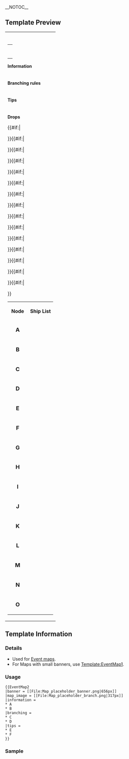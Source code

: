 <noinclude>
__NOTOC__ 
==Template Preview==
</noinclude>
{| border="0" width="100%" style="background:#def;"
|-
|colspan="2"|{{{banner|[[File:Map_placeholder_banner.png|656px]]}}}
|-
|valign="top" |
{| width="100%"
|-
|style="font-weight:bold; font-size:16px; color:#00f"|{{{map_name|No map name yet}}}
|-
|{{{map_japanese|No map name yet}}}
|}
<span style="font-weight:bold; font-size:14px;">Information</span>
{{{information|* No information so far
}}}
|style="width:317px;"|{{{map_image|[[File:Map_placeholder_branch.png|317px]]}}}
|-
|colspan="2" |
<span style="font-weight:bold; font-size:14px;">Branching rules</span>
{{{branching|* No branching rules known
}}}
|-
|colspan="2" |
<span style="font-weight:bold; font-size:14px;">Tips</span>
{{{tips|* No tips specified
}}}
|-
|colspan="2" |
<span style="font-weight:bold; font-size:14px;">Drops</span>
<table class="mw-collapsible mw-collapsed wikitable" width="100%">
<tr>
	<th style="width:50px;">Node</th>
	<th>Ship List</th>
</tr>
{{#if:{{{dropsA|}}}|
<tr><td style="text-align:center; font-size:18px; font-weight:bold;">A</td><td>
{{{dropsA|}}}
</td></tr>}}{{#if:{{{dropsB|}}}|
<tr><td style="text-align:center; font-size:18px; font-weight:bold;">B</td><td>
{{{dropsB|}}}
</td></tr>}}{{#if:{{{dropsC|}}}|
<tr><td style="text-align:center; font-size:18px; font-weight:bold;">C</td><td>
{{{dropsC|}}}
</td></tr>}}{{#if:{{{dropsD|}}}|
<tr><td style="text-align:center; font-size:18px; font-weight:bold;">D</td><td>
{{{dropsD|}}}
</td></tr>}}{{#if:{{{dropsE|}}}|
<tr><td style="text-align:center; font-size:18px; font-weight:bold;">E</td><td>
{{{dropsE|}}}
</td></tr>}}{{#if:{{{dropsF|}}}|
<tr><td style="text-align:center; font-size:18px; font-weight:bold;">F</td><td>
{{{dropsF|}}}
</td></tr>}}{{#if:{{{dropsG|}}}|
<tr><td style="text-align:center; font-size:18px; font-weight:bold;">G</td><td>
{{{dropsG|}}}
</td></tr>}}{{#if:{{{dropsH|}}}|
<tr><td style="text-align:center; font-size:18px; font-weight:bold;">H</td><td>
{{{dropsH|}}}
</td></tr>}}{{#if:{{{dropsI|}}}|
<tr><td style="text-align:center; font-size:18px; font-weight:bold;">I</td><td>
{{{dropsI|}}}
</td></tr>}}{{#if:{{{dropsJ|}}}|
<tr><td style="text-align:center; font-size:18px; font-weight:bold;">J</td><td>
{{{dropsJ|}}}
</td></tr>}}{{#if:{{{dropsK|}}}|
<tr><td style="text-align:center; font-size:18px; font-weight:bold;">K</td><td>
{{{dropsK|}}}
</td></tr>}}{{#if:{{{dropsL|}}}|
<tr><td style="text-align:center; font-size:18px; font-weight:bold;">L</td><td>
{{{dropsL|}}}
</td></tr>}}{{#if:{{{dropsM|}}}|
<tr><td style="text-align:center; font-size:18px; font-weight:bold;">M</td><td>
{{{dropsM|}}}
</td></tr>}}{{#if:{{{dropsN|}}}|
<tr><td style="text-align:center; font-size:18px; font-weight:bold;">N</td><td>
{{{dropsN|}}}
</td></tr>}}{{#if:{{{dropsO|}}}|
<tr><td style="text-align:center; font-size:18px; font-weight:bold;">O</td><td>
{{{dropsO|}}}
</td></tr>}}
</table>
|}
<noinclude>

==Template Information==
===Details===
* Used for [[Events|Event maps]].
* For Maps with small banners, use [[Template:EventMap1]].

===Usage===
<pre>
{{EventMap2
|banner = [[File:Map_placeholder_banner.png|656px]]
|map_image = [[File:Map_placeholder_branch.png|317px]]
|information = 
* A
* B
|branching = 
* C
* D
|tips =
* E
* F
}}
</pre>

===Sample===
{{EventMap2
|banner = [[File:Spring-2014-E3-banner.png|656px]]
|map_image = [[File:6-1 (1252523).jpg|317px]]
|information = 
* A
* B
|branching = 
* C
* D
|tips =
* E
* F
|dropsA = 
*'''DD''': [[Naganami]], [[Makigumo]]
*'''SS''': [[I-401]], [[Maruyu]]
}}
</noinclude>
